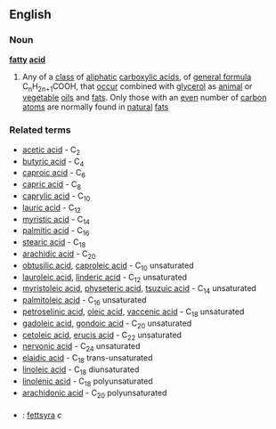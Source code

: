 ==English==
===Noun===
{{wikipedia}}
'''[[fatty]] [[acid]]'''
#{{chemistry}} Any of a [[class]] of [[aliphatic]] [[carboxylic acid]]s, of [[general formula]] C<sub>n</sub>H<sub>2n+1</sub>COOH, that [[occur]] combined with [[glycerol]] as [[animal]] or [[vegetable]] [[oil]]s and [[fat]]s. Only those with an [[even]] number of [[carbon]] [[atom]]s are normally found in [[natural]] [[fat]]s
===Related terms===
*[[acetic acid]] - C<sub>2</sub>
*[[butyric acid]] - C<sub>4</sub>
*[[caproic acid]] - C<sub>6</sub>
*[[capric acid]] - C<sub>8</sub>
*[[caprylic acid]] - C<sub>10</sub>
*[[lauric acid]] - C<sub>12</sub>
*[[myristic acid]] - C<sub>14</sub>
*[[palmitic acid]] - C<sub>16</sub>
*[[stearic acid]] - C<sub>18</sub>
*[[arachidic acid]] - C<sub>20</sub>
*[[obtusilic acid]], [[caproleic acid]] - C<sub>10</sub> unsaturated
*[[lauroleic acid]], [[linderic acid]] - C<sub>12</sub> unsaturated
*[[myristoleic acid]], [[physeteric acid]], [[tsuzuic acid]] - C<sub>14</sub> unsaturated
*[[palmitoleic acid]] - C<sub>16</sub> unsaturated
*[[petroselinic acid]], [[oleic acid]], [[vaccenic acid]] - C<sub>18</sub> unsaturated
*[[gadoleic acid]], [[gondoic acid]] - C<sub>20</sub> unsaturated
*[[cetoleic acid]], [[erucis acid]] - C<sub>22</sub> unsaturated
*[[nervonic acid]] - C<sub>24</sub> unsaturated
*[[elaidic acid]] - C<sub>18</sub> trans-unsaturated
*[[linoleic acid]] - C<sub>18</sub> diunsaturated
*[[linolenic acid]] - C<sub>18</sub> polyunsaturated
*[[arachidonic acid]] - C<sub>20</sub> polyunsaturated

===={{trans}}====
*{{sv}}: [[fettsyra]] ''c''